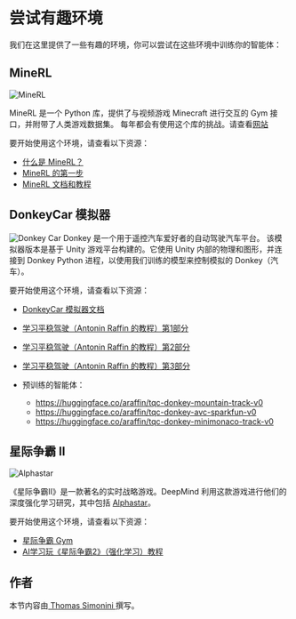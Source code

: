 # 尝试有趣环境

我们在这里提供了一些有趣的环境，你可以尝试在这些环境中训练你的智能体：

## MineRL

<img src="https://huggingface.co/datasets/huggingface-deep-rl-course/course-images/resolve/main/en/unit12/minerl.jpg" alt="MineRL"/>


MineRL 是一个 Python 库，提供了与视频游戏 Minecraft 进行交互的 Gym 接口，并附带了人类游戏数据集。
每年都会有使用这个库的挑战。请查看[网站](https://minerl.io/)

要开始使用这个环境，请查看以下资源：
- [什么是 MineRL？](https://www.youtube.com/watch?v=z6PTrGifupU)
- [MineRL 的第一步](https://www.youtube.com/watch?v=8yIrWcyWGek)
- [MineRL 文档和教程](https://minerl.readthedocs.io/en/latest/)

## DonkeyCar 模拟器


<img src="https://huggingface.co/datasets/huggingface-deep-rl-course/course-images/resolve/main/en/unit12/donkeycar.jpg" alt="Donkey Car"/>
Donkey 是一个用于遥控汽车爱好者的自动驾驶汽车平台。
该模拟器版本是基于 Unity 游戏平台构建的。它使用 Unity 内部的物理和图形，并连接到 Donkey Python 进程，以使用我们训练的模型来控制模拟的 Donkey（汽车）。

要开始使用这个环境，请查看以下资源：
- [DonkeyCar 模拟器文档](https://docs.donkeycar.com/guide/deep_learning/simulator/)
- [学习平稳驾驶（Antonin Raffin 的教程）第1部分](https://www.youtube.com/watch?v=ngK33h00iBE)
- [学习平稳驾驶（Antonin Raffin 的教程）第2部分](https://www.youtube.com/watch?v=DUqssFvcSOY)
- [学习平稳驾驶（Antonin Raffin 的教程）第3部分](https://www.youtube.com/watch?v=v8j2bpcE4Rg)

- 预训练的智能体：
  - https://huggingface.co/araffin/tqc-donkey-mountain-track-v0
  - https://huggingface.co/araffin/tqc-donkey-avc-sparkfun-v0
  - https://huggingface.co/araffin/tqc-donkey-minimonaco-track-v0


## 星际争霸 II

<img src="https://huggingface.co/datasets/huggingface-deep-rl-course/course-images/resolve/main/en/unit12/alphastar.jpg" alt="Alphastar"/>

《星际争霸II》是一款著名的实时战略游戏。DeepMind 利用这款游戏进行他们的深度强化学习研究，其中包括 [Alphastar](https://www.deepmind.com/blog/alphastar-mastering-the-real-time-strategy-game-starcraft-ii)。

要开始使用这个环境，请查看以下资源：
- [星际争霸 Gym](http://starcraftgym.com/)
- [AI学习玩《星际争霸2》（强化学习）教程](https://www.youtube.com/watch?v=q59wap1ELQ4)

## 作者

本节内容由<a href="https://twitter.com/ThomasSimonini"> Thomas Simonini </a>撰写。